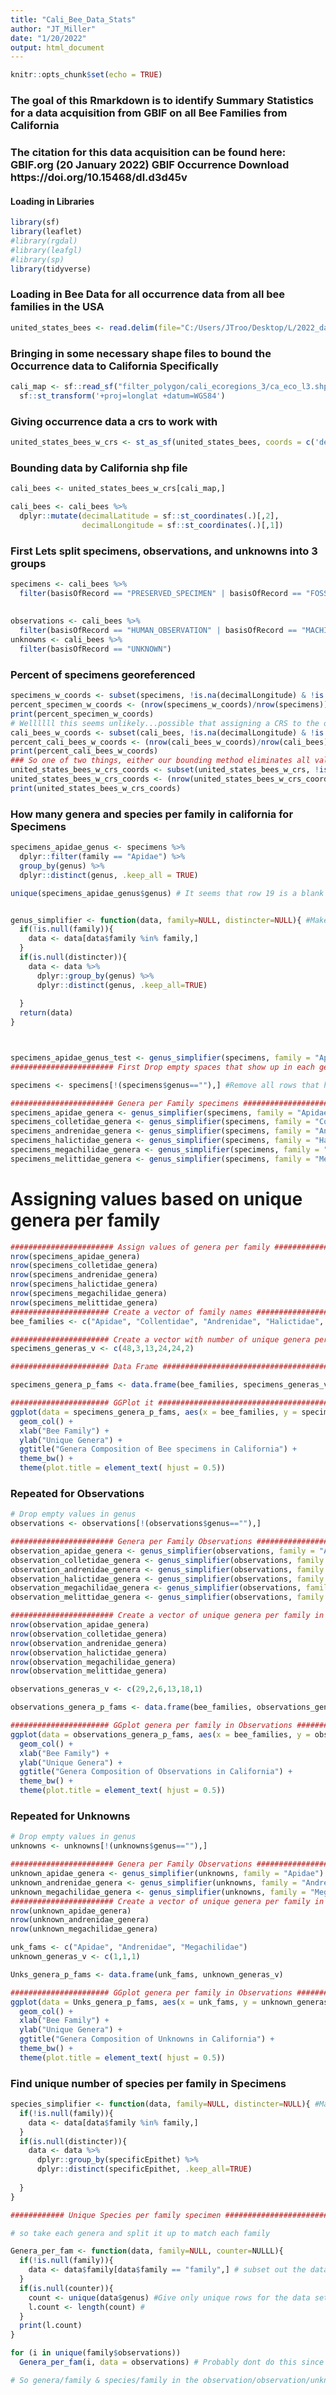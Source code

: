 ```yaml
---
title: "Cali_Bee_Data_Stats"
author: "JT_Miller"
date: "1/20/2022"
output: html_document
---
```


```r
knitr::opts_chunk$set(echo = TRUE)
```

### The goal of this Rmarkdown is to identify Summary Statistics for a data acquisition from GBIF on all Bee Families from California

### The citation for this data acquisition can be found here: GBIF.org (20 January 2022) GBIF Occurrence Download https://doi.org/10.15468/dl.d3d45v

#### Loading in Libraries
```r
library(sf)
library(leaflet)
#library(rgdal)
#library(leafgl)
#library(sp)
library(tidyverse)
```

### Loading in Bee Data for all occurrence data from all bee families in the USA
```r
united_states_bees <- read.delim(file="C:/Users/JTroo/Desktop/L/2022_dataset/bee_occurrence2.txt",header=TRUE)


```

### Bringing in some necessary shape files to bound the Occurrence data to California Specifically
```r
cali_map <- sf::read_sf("filter_polygon/cali_ecoregions_3/ca_eco_l3.shp") %>% 
  sf::st_transform('+proj=longlat +datum=WGS84')
```

### Giving occurrence data a crs to work with
```r
united_states_bees_w_crs <- st_as_sf(united_states_bees, coords = c('decimalLongitude', 'decimalLatitude'), crs = 4326, na.fail = FALSE, remove = FALSE)
```

### Bounding data by California shp file 
```r
cali_bees <- united_states_bees_w_crs[cali_map,]

cali_bees <- cali_bees %>%
  dplyr::mutate(decimalLatitude = sf::st_coordinates(.)[,2],
                decimalLongitude = sf::st_coordinates(.)[,1])
```
### First Lets split specimens, observations, and unknowns into 3 groups
```r
specimens <- cali_bees %>% 
  filter(basisOfRecord == "PRESERVED_SPECIMEN" | basisOfRecord == "FOSSIL_SPECIMEN" | basisOfRecord == "MATERIAL_SAMPLE")
  
  
observations <- cali_bees %>% 
  filter(basisOfRecord == "HUMAN_OBSERVATION" | basisOfRecord == "MACHINE_OBSERVATION")
unknowns <- cali_bees %>% 
  filter(basisOfRecord == "UNKNOWN")
```

### Percent of specimens georeferenced 
```r
specimens_w_coords <- subset(specimens, !is.na(decimalLongitude) & !is.na(decimalLatitude))
percent_specimen_w_coords <- (nrow(specimens_w_coords)/nrow(specimens)) * 100
print(percent_specimen_w_coords) 
# Wellllll this seems unlikely...possible that assigning a CRS to the occurrence data removes anything without a lon lat coord...
cali_bees_w_coords <- subset(cali_bees, !is.na(decimalLongitude) & !is.na(decimalLatitude))
percent_cali_bees_w_coords <- (nrow(cali_bees_w_coords)/nrow(cali_bees)) * 100
print(percent_cali_bees_w_coords)
### So one of two things, either our bounding method eliminates all values that do not have coordinates (very likely) or california has all georeferenced data (very unlikely)
united_states_bees_w_crs_coords <- subset(united_states_bees_w_crs, !is.na(decimalLongitude) & !is.na(decimalLatitude))
united_states_bees_w_crs_coords <- (nrow(united_states_bees_w_crs_coords)/nrow(united_states_bees_w_crs)) * 100
print(united_states_bees_w_crs_coords)
```
### How many genera and species per family in california for Specimens
```r
specimens_apidae_genus <- specimens %>% 
  dplyr::filter(family == "Apidae") %>%
  group_by(genus) %>% 
  dplyr::distinct(genus, .keep_all = TRUE)

unique(specimens_apidae_genus$genus) # It seems that row 19 is a blank ID, therefore lets get rid of it. 


genus_simplifier <- function(data, family=NULL, distincter=NULL){ #Make a genus simplifier function
  if(!is.null(family)){
    data <- data[data$family %in% family,]
  }
  if(is.null(distincter)){
    data <- data %>% 
      dplyr::group_by(genus) %>% 
      dplyr::distinct(genus, .keep_all=TRUE)
      
  }
  return(data)
}



specimens_apidae_genus_test <- genus_simplifier(specimens, family = "Apidae") #Check works
####################### First Drop empty spaces that show up in each genus grouping: The resultant genera outputs should be apidae=48, colletidae=19, halictidae=24, megachilidae=24, melittidae=2 ###############################

specimens <- specimens[!(specimens$genus==""),] #Remove all rows that have an empty space filled for specimens

####################### Genera per Family specimens #######################################
specimens_apidae_genera <- genus_simplifier(specimens, family = "Apidae")
specimens_colletidae_genera <- genus_simplifier(specimens, family = "Colletidae")
specimens_andrenidae_genera <- genus_simplifier(specimens, family = "Andrenidae")
specimens_halictidae_genera <- genus_simplifier(specimens, family = "Halictidae")
specimens_megachilidae_genera <- genus_simplifier(specimens, family = "Megachilidae")
specimens_melittidae_genera <- genus_simplifier(specimens, family = "Melittidae")

```

# Assigning values based on unique genera per family 
```r
####################### Assign values of genera per family ###############################
nrow(specimens_apidae_genera)
nrow(specimens_colletidae_genera)
nrow(specimens_andrenidae_genera)
nrow(specimens_halictidae_genera)
nrow(specimens_megachilidae_genera)
nrow(specimens_melittidae_genera)
###################### Create a vector of family names ###################################
bee_families <- c("Apidae", "Collentidae", "Andrenidae", "Halictidae", "Megachilidae", "Melittidae")

###################### Create a vector with number of unique genera per family ###########
specimens_generas_v <- c(48,3,13,24,24,2)

###################### Data Frame ########################################################

specimens_genera_p_fams <- data.frame(bee_families, specimens_generas_v)

###################### GGPlot it #########################################################
ggplot(data = specimens_genera_p_fams, aes(x = bee_families, y = specimens_generas_v)) +
  geom_col() +
  xlab("Bee Family") +
  ylab("Unique Genera") +
  ggtitle("Genera Composition of Bee specimens in California") +
  theme_bw() +
  theme(plot.title = element_text( hjust = 0.5))
```

### Repeated for Observations
```r
# Drop empty values in genus
observations <- observations[!(observations$genus==""),]

####################### Genera per Family Observations #######################################
observation_apidae_genera <- genus_simplifier(observations, family = "Apidae")
observation_colletidae_genera <- genus_simplifier(observations, family = "Colletidae")
observation_andrenidae_genera <- genus_simplifier(observations, family = "Andrenidae")
observation_halictidae_genera <- genus_simplifier(observations, family = "Halictidae")
observation_megachilidae_genera <- genus_simplifier(observations, family = "Megachilidae")
observation_melittidae_genera <- genus_simplifier(observations, family = "Melittidae")

####################### Create a vector of unique genera per family in observations ##########
nrow(observation_apidae_genera)
nrow(observation_colletidae_genera)
nrow(observation_andrenidae_genera)
nrow(observation_halictidae_genera)
nrow(observation_megachilidae_genera)
nrow(observation_melittidae_genera)

observations_generas_v <- c(29,2,6,13,18,1)

observations_genera_p_fams <- data.frame(bee_families, observations_generas_v)

###################### GGplot genera per family in Observations ###############################
ggplot(data = observations_genera_p_fams, aes(x = bee_families, y = observations_generas_v)) +
  geom_col() +
  xlab("Bee Family") +
  ylab("Unique Genera") +
  ggtitle("Genera Composition of Observations in California") +
  theme_bw() +
  theme(plot.title = element_text( hjust = 0.5))
```

### Repeated for Unknowns
```r
# Drop empty values in genus
unknowns <- unknowns[!(unknowns$genus==""),]

####################### Genera per Family Observations #######################################
unknown_apidae_genera <- genus_simplifier(unknowns, family = "Apidae")
unknown_andrenidae_genera <- genus_simplifier(unknowns, family = "Andrenidae")
unknown_megachilidae_genera <- genus_simplifier(unknowns, family = "Megachilidae")
####################### Create a vector of unique genera per family in unknowns ##########
nrow(unknown_apidae_genera)
nrow(unknown_andrenidae_genera)
nrow(unknown_megachilidae_genera)

unk_fams <- c("Apidae", "Andrenidae", "Megachilidae")
unknown_generas_v <- c(1,1,1)

Unks_genera_p_fams <- data.frame(unk_fams, unknown_generas_v)

###################### GGplot genera per family in Observations ###############################
ggplot(data = Unks_genera_p_fams, aes(x = unk_fams, y = unknown_generas_v)) +
  geom_col() +
  xlab("Bee Family") +
  ylab("Unique Genera") +
  ggtitle("Genera Composition of Unknowns in California") +
  theme_bw() +
  theme(plot.title = element_text( hjust = 0.5))
```

### Find unique number of species per family in Specimens
```r
species_simplifier <- function(data, family=NULL, distincter=NULL){ #Make a species simplifier function
  if(!is.null(family)){
    data <- data[data$family %in% family,]
  }
  if(is.null(distincter)){
    data <- data %>% 
      dplyr::group_by(specificEpithet) %>% 
      dplyr::distinct(specificEpithet, .keep_all=TRUE)
      
  }
}

############ Unique Species per family specimen ########################################################


```






```r
# so take each genera and split it up to match each family 

Genera_per_fam <- function(data, family=NULL, counter=NULLL){
  if(!is.null(family)){
    data <- data$family[data$family == "family",] # subset out the data to only include the family of interest
  }
  if(is.null(counter)){
    count <- unique(data$genus) #Give only unique rows for the data set 
    l.count <- length(count) #
  }
  print(l.count)
}

for (i in unique(family$observations))
  Genera_per_fam(i, data = observations) # Probably dont do this since its not liking my for loop, we could us lapply instead.

# So genera/family & species/family in the observation/observation/unknown data sets?
```



